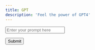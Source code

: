 ```yaml
---
title: GPT
description: 'Feel the power of GPT4'
---
```


<input
  type="text"
  placeholder="Enter your prompt here"
  className="your-input-class"
/>

<input
  type="submit"
  value="Submit"
  className="your-submit-button-class"
/>
